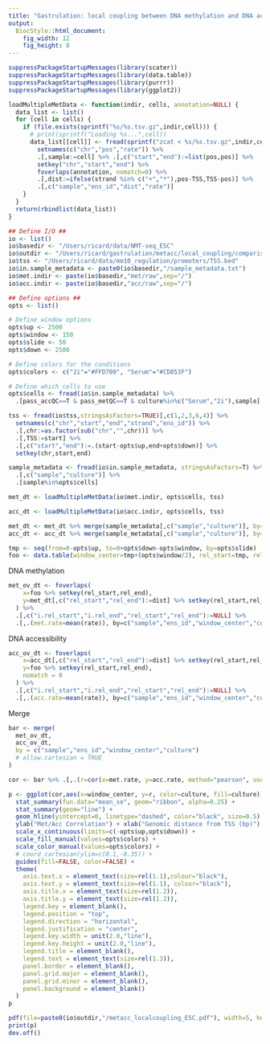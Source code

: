 ```yaml
---
title: "Gastrulation: local coupling between DNA methylation and DNA accessibility in ESC"
output: 
  BiocStyle::html_document: 
    fig_width: 12
    fig_height: 8
---
```


```r
suppressPackageStartupMessages(library(scater))
suppressPackageStartupMessages(library(data.table))
suppressPackageStartupMessages(library(purrr))
suppressPackageStartupMessages(library(ggplot2))
```

<!-- Define functions -->
```r
loadMultipleMetData <- function(indir, cells, annotation=NULL) {
  data_list <- list()
  for (cell in cells) {
    if (file.exists(sprintf("%s/%s.tsv.gz",indir,cell))) {
      # print(sprintf("Loading %s...",cell))
      data_list[[cell]] <- fread(sprintf("zcat < %s/%s.tsv.gz",indir,cell), sep="\t", stringsAsFactors=T) %>%
        setnames(c("chr","pos","rate")) %>%
        .[,sample:=cell] %>% .[,c("start","end"):=list(pos,pos)] %>% 
        setkey("chr","start","end") %>%
        foverlaps(annotation, nomatch=0) %>% 
        .[,dist:=ifelse(strand %in% c("+","*"),pos-TSS,TSS-pos)] %>% 
        .[,c("sample","ens_id","dist","rate")]
    }
  }
  return(rbindlist(data_list))
}
```

<!-- Define I/O and options -->
```r

## Define I/O ##
io <- list()
io$basedir <- "/Users/ricard/data/NMT-seq_ESC"
io$outdir <- "/Users/ricard/gastrulation/metacc/local_coupling/comparison/ESC/out"
io$tss <- "/Users/ricard/data/mm10_regulation/promoters/TSS.bed"
io$in.sample_metadata <- paste0(io$basedir,"/sample_metadata.txt")
io$met.indir <- paste(io$basedir,"met/raw",sep="/")
io$acc.indir <- paste(io$basedir,"acc/raw",sep="/")

## Define options ##
opts <- list()

# Define window options
opts$up <- 2500
opts$window <- 150
opts$slide <- 50
opts$down <- 2500

# Define colors for the conditions
opts$colors <- c("2i"="#FFD700", "Serum"="#CD853F")

# Define which cells to use
opts$cells <- fread(io$in.sample_metadata) %>% 
  .[pass_accQC==T & pass_metQC==T & culture%in%c("Serum","2i"),sample] 
```

<!-- Load gene metadata -->
```r
tss <- fread(io$tss,stringsAsFactors=TRUE)[,c(1,2,3,6,4)] %>%
  setnames(c("chr","start","end","strand","ens_id")) %>%
  .[,chr:=as.factor(sub("chr","",chr))] %>%
  .[,TSS:=start] %>%
  .[,c("start","end"):=.(start-opts$up,end+opts$down)] %>%
  setkey(chr,start,end)
```

<!-- Load sample metadata -->
```r
sample_metadata <- fread(io$in.sample_metadata, stringsAsFactors=T) %>% 
  .[,c("sample","culture")] %>%
  .[sample%in%opts$cells]
```

<!-- Load methylation data -->
```r
met_dt <- loadMultipleMetData(io$met.indir, opts$cells, tss)
```

<!-- Load accessibility data -->
```r
acc_dt <- loadMultipleMetData(io$acc.indir, opts$cells, tss)
```

<!-- Merge data and sample metadata -->
```r
met_dt <- met_dt %>% merge(sample_metadata[,c("sample","culture")], by="sample")
acc_dt <- acc_dt %>% merge(sample_metadata[,c("sample","culture")], by="sample")
```

<!-- Overlap DNA methylation and DNA accessibility data with windows -->
```r
tmp <- seq(from=0-opts$up, to=0+opts$down-opts$window, by=opts$slide)
foo <- data.table(window_center=tmp+(opts$window/2), rel_start=tmp, rel_end=tmp+opts$window)
```

DNA methylation
```r
met_ov_dt <- foverlaps(
    x=foo %>% setkey(rel_start,rel_end),
    y=met_dt[,c("rel_start","rel_end"):=dist] %>% setkey(rel_start,rel_end)
  ) %>%
  .[,c("i.rel_start","i.rel_end","rel_start","rel_end"):=NULL] %>%
  .[,.(met.rate=mean(rate)), by=c("sample","ens_id","window_center","culture")] %>% droplevels()
```

DNA accessibility
```r
acc_ov_dt <- foverlaps(
    x=acc_dt[,c("rel_start","rel_end"):=dist] %>% setkey(rel_start,rel_end),
    y=foo %>% setkey(rel_start,rel_end),
    nomatch = 0
  ) %>%
  .[,c("i.rel_start","i.rel_end","rel_start","rel_end"):=NULL] %>%
  .[,.(acc.rate=mean(rate)), by=c("sample","ens_id","window_center","culture")] %>% droplevels()
```

Merge
```r
bar <- merge(
  met_ov_dt,
  acc_ov_dt,
  by = c("sample","ens_id","window_center","culture")
  # allow.cartesian = TRUE
)
```

<!-- Compute local correlations -->
```r
cor <- bar %>% .[,.(r=cor(x=met.rate, y=acc.rate, method="pearson", use="pairwise.complete.obs")), by=c("sample","window_center","culture")]
```

<!-- Plot -->
```r
p <- ggplot(cor,aes(x=window_center, y=r, color=culture, fill=culture)) +
  stat_summary(fun.data="mean_se", geom="ribbon", alpha=0.25) +
  stat_summary(geom="line") +
  geom_hline(yintercept=0, linetype="dashed", color="black", size=0.5) +
  ylab("Met/Acc Correlation") + xlab("Genomic distance from TSS (bp)") +
  scale_x_continuous(limits=c(-opts$up,opts$down)) +
  scale_fill_manual(values=opts$colors) +
  scale_color_manual(values=opts$colors) +
  # coord_cartesian(ylim=c(0.1,-0.35)) +
  guides(fill=FALSE, color=FALSE) +
  theme(
    axis.text.x = element_text(size=rel(1.1),colour="black"),
    axis.text.y = element_text(size=rel(1.1), colour="black"),
    axis.title.x = element_text(size=rel(1.2)),
    axis.title.y = element_text(size=rel(1.2)),
    legend.key = element_blank(),
    legend.position = "top",
    legend.direction = "horizontal",
    legend.justification = "center",
    legend.key.width = unit(2.0,"line"),
    legend.key.height = unit(2.0,"line"),
    legend.title = element_blank(),
    legend.text = element_text(size=rel(1.3)),
    panel.border = element_blank(),
    panel.grid.major = element_blank(),
    panel.grid.minor = element_blank(),
    panel.background = element_blank()
  )
p

pdf(file=paste0(io$outdir,"/metacc_localcoupling_ESC.pdf"), width=5, height=3.5)
print(p)
dev.off()
```

